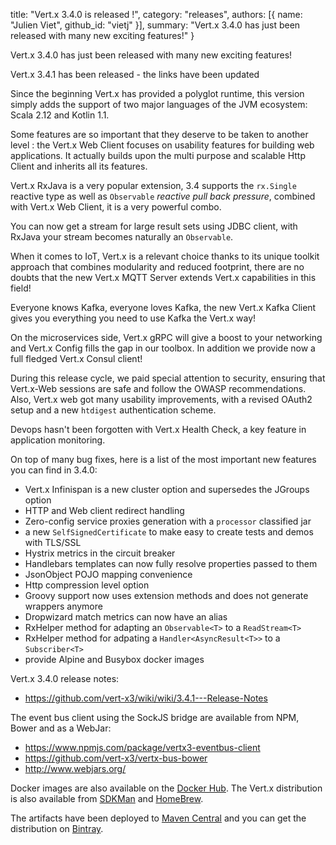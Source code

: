 
  title: "Vert.x 3.4.0 is released !",
  category: "releases",
  authors: [{
    name: "Julien Viet",
    github_id: "vietj"
  }],
  summary: "Vert.x 3.4.0 has just been released with many new exciting features!"
}

Vert.x 3.4.0 has just been released with many new exciting features!

<Alert info>

Vert.x 3.4.1 has been released - the links have been updated

</Alert>

Since the beginning Vert.x has provided a polyglot runtime, this version simply adds the support of two major languages
of the JVM ecosystem: Scala 2.12 and Kotlin 1.1.

Some features are so important that they deserve to be taken to another level : the Vert.x Web Client focuses on usability
features for building web applications. It actually builds upon the multi purpose and scalable Http Client and inherits
all its features.

Vert.x RxJava is a very popular extension, 3.4 supports the `rx.Single` reactive type as well as `Observable`
_reactive pull back pressure_, combined with Vert.x Web Client, it is a very powerful combo.

You can now get a stream for large result sets using JDBC client, with RxJava your stream becomes
naturally an `Observable`.

When it comes to IoT, Vert.x is a relevant choice thanks to its unique toolkit approach that combines
 modularity and reduced footprint, there are no doubts that the new Vert.x MQTT Server extends Vert.x capabilities
 in this field!

Everyone knows Kafka, everyone loves Kafka, the new Vert.x Kafka Client gives you everything you need to use Kafka
the Vert.x way!

On the microservices side, Vert.x gRPC will give a boost to your networking and Vert.x Config fills the gap
in our toolbox. In addition we provide now a full fledged Vert.x Consul client!

During this release cycle, we paid special attention to security, ensuring that Vert.x-Web sessions are safe and
follow the OWASP recommendations. Also, Vert.x web got many usability improvements, with a revised OAuth2 setup and a new ``htdigest`` authentication scheme.

Devops hasn't been forgotten with Vert.x Health Check, a key feature in application monitoring.

On top of many bug fixes, here is a list of the most important new features you can find in 3.4.0:

- Vert.x Infinispan is a new cluster option and supersedes the JGroups option
- HTTP and Web client redirect handling
- Zero-config service proxies generation with a `processor` classified jar
- a new `SelfSignedCertificate` to make easy to create tests and demos with TLS/SSL
- Hystrix metrics in the circuit breaker
- Handlebars templates can now fully resolve properties passed to them
- JsonObject POJO mapping convenience
- Http compression level option
- Groovy support now uses extension methods and does not generate wrappers anymore
- Dropwizard match metrics can now have an alias
- RxHelper method for adapting an `Observable<T>` to a `ReadStream<T>`
- RxHelper method for adpating a `Handler<AsyncResult<T>>` to a `Subscriber<T>`
- provide Alpine and Busybox docker images

Vert.x 3.4.0 release notes:

* https://github.com/vert-x3/wiki/wiki/3.4.1---Release-Notes

The event bus client using the SockJS bridge are available from NPM, Bower and as a WebJar:

* https://www.npmjs.com/package/vertx3-eventbus-client
* https://github.com/vert-x3/vertx-bus-bower
* http://www.webjars.org/

Docker images are also available on the [Docker Hub](https://hub.docker.com/u/vertx/). The Vert.x distribution is also available from [SDKMan](http://sdkman.io/index.html) and [HomeBrew](http://brew.sh/).

The artifacts have been deployed to [Maven Central](http://search.maven.org/#search%7Cga%7C1%7Cg%3A%22io.vertx%22%20AND%20v%3A%223.4.1%22) and you can get the distribution on [Bintray](https://bintray.com/vertx/downloads/distribution/3.4.1/view).

